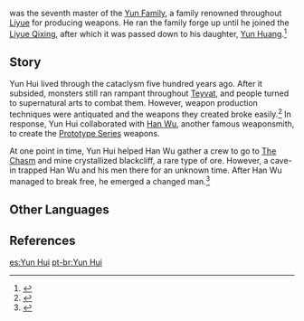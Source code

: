 {{Character Infobox
|type             = Historical
|deceased         = Past
|name             = Yun Hui
|affiliation      = Yun Family
|affiliation2     = Liyue Qixing
|region           = Liyue
|ancestry         = Yun Family
|child            = Yun Huang
}}
{{Lang|'''Yun Hui'''|zh=云辉|zh_rm=Yún Huī}} was the seventh master of the [[Yun Family]], a family renowned throughout [[Liyue]] for producing weapons. He ran the family forge up until he joined the [[Liyue Qixing]], after which it was passed down to his daughter, [[Yun Huang]].<ref name="BCW">{{Ref/Weapon|Blackcliff Warbow}}</ref>

==Story==
Yun Hui lived through the cataclysm five hundred years ago. After it subsided, monsters still ran rampant throughout [[Teyvat]], and people turned to supernatural arts to combat them. However, weapon production techniques were antiquated and the weapons they created broke easily.<ref>{{Ref/Weapon|Prototype Amber}}</ref> In response, Yun Hui collaborated with [[Han Wu]], another famous weaponsmith, to create the [[Prototype Series]] weapons.

At one point in time, Yun Hui helped Han Wu gather a crew to go to [[The Chasm]] and mine crystallized blackcliff, a rare type of ore. However, a cave-in trapped Han Wu and his men there for an unknown time. After Han Wu managed to break free, he emerged a changed man.<ref>{{Ref/Weapon|Blackcliff Longsword}}</ref>

==Other Languages==
{{Other Languages
|default_hidden = 1
|en       = Yun Hui
|zhs      = 云辉
|zhs_rm   = Yún Huī
|zht      = 雲輝
|zht_rm   = Yún Huī
|ja       = 雲輝
|ja_rm    = Un Ki{{Assumed}}
|ko       = {{tt|운휘|雲輝}}
|ko_rm    = Un Hwi
|es       = Yun Hui
|fr       = Yun Hui
|ru       = Юнь Хуэй
|th       = Yun Hui
|vi       = Yun Hui
|de       = Yun Hui
|id       = Yun Hui
|pt       = Yun Hui
}}

==References==
{{Reflist}}

[[es:Yun Hui]]
[[pt-br:Yun Hui]]